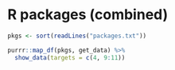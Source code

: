 # R packages (combined)

```r
pkgs <- sort(readLines("packages.txt"))

purrr::map_df(pkgs, get_data) %>% 
  show_data(targets = c(4, 9:11))
```
